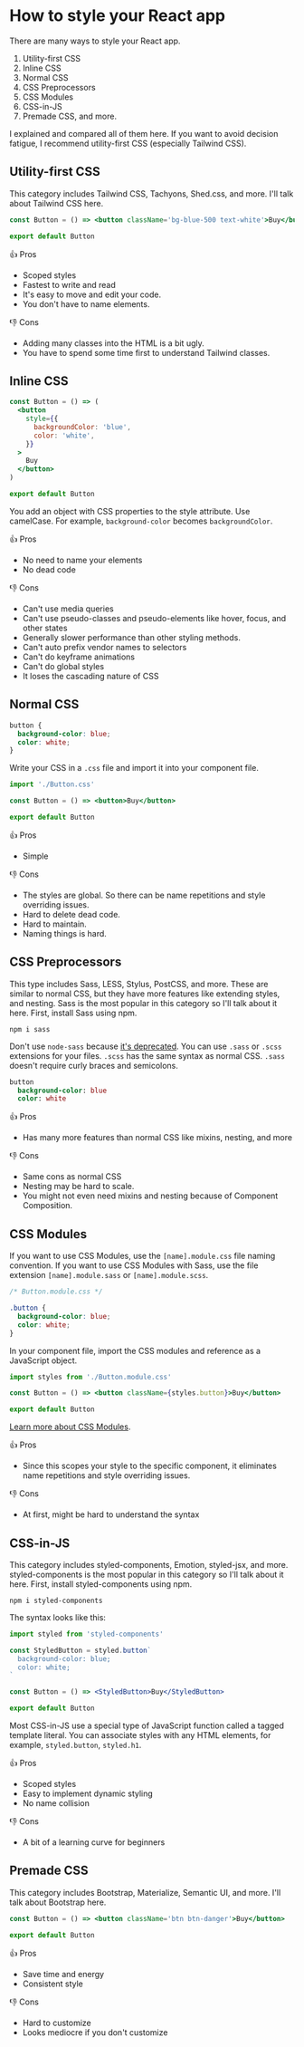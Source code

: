 
<Head
  title='How to style your React app'
  description='Explaining and comparing different styling methods in React'
  keywords='style, CSS, React, front-end'
  imageUrl='/images/react-logo.png'
/>

# How to style your React app

There are many ways to style your React app.

1. Utility-first CSS
1. Inline CSS
1. Normal CSS
1. CSS Preprocessors
1. CSS Modules
1. CSS-in-JS
1. Premade CSS, and more.

I explained and compared all of them here. If you want to avoid decision fatigue, I recommend utility-first CSS (especially Tailwind CSS).

## Utility-first CSS

This category includes Tailwind CSS, Tachyons, Shed.css, and more. I'll talk about Tailwind CSS here.

```jsx
const Button = () => <button className='bg-blue-500 text-white'>Buy</button>

export default Button
```

👍 Pros

- Scoped styles
- Fastest to write and read
- It's easy to move and edit your code.
- You don't have to name elements.

👎 Cons

- Adding many classes into the HTML is a bit ugly.
- You have to spend some time first to understand Tailwind classes.

## Inline CSS

```jsx
const Button = () => (
  <button
    style={{
      backgroundColor: 'blue',
      color: 'white',
    }}
  >
    Buy
  </button>
)

export default Button
```

You add an object with CSS properties to the style attribute. Use camelCase. For example, `background-color` becomes `backgroundColor`.

👍 Pros

- No need to name your elements
- No dead code

👎 Cons

- Can't use media queries
- Can't use pseudo-classes and pseudo-elements like hover, focus, and other states
- Generally slower performance than other styling methods.
- Can't auto prefix vendor names to selectors
- Can't do keyframe animations
- Can't do global styles
- It loses the cascading nature of CSS

## Normal CSS

```css
button {
  background-color: blue;
  color: white;
}
```

Write your CSS in a `.css` file and import it into your component file.

```jsx
import './Button.css'

const Button = () => <button>Buy</button>

export default Button
```

👍 Pros

- Simple

👎 Cons

- The styles are global. So there can be name repetitions and style overriding issues.
- Hard to delete dead code.
- Hard to maintain.
- Naming things is hard.

## CSS Preprocessors

This type includes Sass, LESS, Stylus, PostCSS, and more. These are similar to normal CSS, but they have more features like extending styles, and nesting. Sass is the most popular in this category so I'll talk about it here. First, install Sass using npm.

```shell
npm i sass
```

Don't use `node-sass` because [it's deprecated](https://sass-lang.com/blog/libsass-is-deprecated). You can use `.sass` or `.scss` extensions for your files. `.scss` has the same syntax as normal CSS. `.sass` doesn't require curly braces and semicolons.

```sass
button
  background-color: blue
  color: white
```

👍 Pros

- Has many more features than normal CSS like mixins, nesting, and more

👎 Cons

- Same cons as normal CSS
- Nesting may be hard to scale.
- You might not even need mixins and nesting because of Component Composition.

## CSS Modules

If you want to use CSS Modules, use the `[name].module.css` file naming convention. If you want to use CSS Modules with Sass, use the file extension `[name].module.sass` or `[name].module.scss`.

```css
/* Button.module.css */

.button {
  background-color: blue;
  color: white;
}
```

In your component file, import the CSS modules and reference as a JavaScript object.

```jsx
import styles from './Button.module.css'

const Button = () => <button className={styles.button}>Buy</button>

export default Button
```

[Learn more about CSS Modules](https://create-react-app.dev/docs/adding-a-css-modules-stylesheet).

👍 Pros

- Since this scopes your style to the specific component, it eliminates name repetitions and style overriding issues.

👎 Cons

- At first, might be hard to understand the syntax

## CSS-in-JS

This category includes styled-components, Emotion, styled-jsx, and more. styled-components is the most popular in this category so I'll talk about it here. First, install styled-components using npm.

```shell
npm i styled-components
```

The syntax looks like this:

```jsx
import styled from 'styled-components'

const StyledButton = styled.button`
  background-color: blue;
  color: white;
`

const Button = () => <StyledButton>Buy</StyledButton>

export default Button
```

Most CSS-in-JS use a special type of JavaScript function called a tagged template literal. You can associate styles with any HTML elements, for example, `styled.button`, `styled.h1`.

👍 Pros

- Scoped styles
- Easy to implement dynamic styling
- No name collision

👎 Cons

- A bit of a learning curve for beginners

## Premade CSS

This category includes Bootstrap, Materialize, Semantic UI, and more. I'll talk about Bootstrap here.

```jsx
const Button = () => <button className='btn btn-danger'>Buy</button>

export default Button
```

👍 Pros

- Save time and energy
- Consistent style

👎 Cons

- Hard to customize
- Looks mediocre if you don't customize
